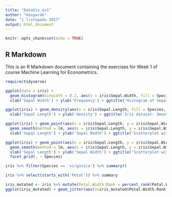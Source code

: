 ```yaml
---
title: "DataViz_ex1"
author: "Kasparek"
date: "1 listopadu 2017"
output: html_document
---
```


```r
knitr::opts_chunk$set(echo = TRUE)
```

## R Markdown

This is an R Markdown document containing the exercises for Week 1 of course Machine Learning for Econometrics.

```r
require(tidyverse)
```


```r
ggplot(data = iris) +
  geom_histogram(binwidth = 0.2, aes(x = iris$Sepal.Width, fill = Species), colour = 'black', size=1.2)+
  xlab('Sepal Width') + ylab('Frequency') + ggtitle('Histogram of Sepal Width')

```

```r
ggplot(iris) + geom_density(aes(x = iris$Sepal.Length, fill = Species, colour = Species), alpha = 0.5) +
  xlab('Sepal Length') + ylab('density') + ggtitle('Iris dataset: Smoothed Density of Sepal Length per Species')

```

```r
ggplot(iris) + geom_point(aes(x = iris$Sepal.Length, y = iris$Sepal.Width, shape = Species, colour = Species)) +
  geom_smooth(method = lm, aes(x = iris$Sepal.Length, y = iris$Sepal.Width, colour = Species)) + 
  xlab('Sepal Length') + ylab('Sepal Width') + ggtitle('Scatterplot with smoothers')

```

```r
ggplot(iris) + geom_point(aes(x = iris$Sepal.Length, y = iris$Sepal.Width, shape = Species, colour = Species)) +
  geom_smooth(method = lm, aes(x = iris$Sepal.Length, y = iris$Sepal.Width, colour = Species)) + 
  xlab('Sepal Length') + ylab('Sepal Width') + ggtitle('Scatterplot with smoothers') +
  facet_grid(. ~ Species)
```

```r
iris %>% filter(Species == 'virginica') %>% summary()
```

```r
iris %>% select(starts_with('Petal')) %>% summary
```

```r
iris_mutated <- iris %>% mutate(Petal.Width.Rank = percent_rank(Petal.Width))
ggplot(iris_mutated) + geom_jitter(aes(x=iris_mutated$Petal.Width.Rank, y = iris_mutated$Petal.Width, col = Species)) + xlab('Petal Width Rank') + ylab('Petal Width')
```

